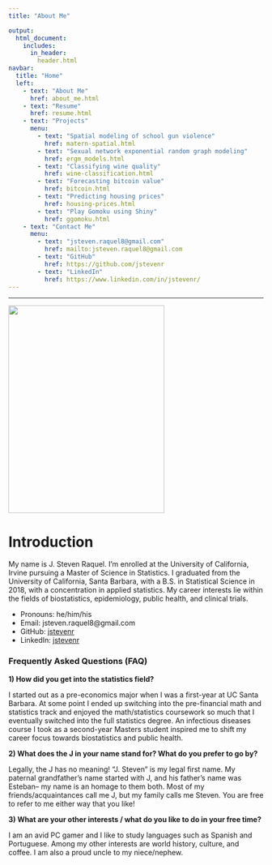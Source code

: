 ```yaml
---
title: "About Me"

output:
  html_document:
    includes:
      in_header: 
        header.html
navbar:
  title: "Home"
  left:
    - text: "About Me"
      href: about_me.html
    - text: "Resume"
      href: resume.html
    - text: "Projects"
      menu:
        - text: "Spatial modeling of school gun violence"
          href: matern-spatial.html
        - text: "Sexual network exponential random graph modeling"
          href: ergm_models.html
        - text: "Classifying wine quality"
          href: wine-classification.html
        - text: "Forecasting bitcoin value"
          href: bitcoin.html
        - text: "Predicting housing prices"
          href: housing-prices.html
        - text: "Play Gomoku using Shiny"
          href: ggomoku.html
    - text: "Contact Me"
      menu:
        - text: "jsteven.raquel8@gmail.com"
          href: mailto:jsteven.raquel8@gmail.com
        - text: "GitHub"
          href: https://github.com/jstevenr
        - text: "LinkedIn"
          href: https://www.linkedin.com/in/jstevenr/
---
```


----

<left><img src="images/self_prof.jpg" width="308px" height="410px"></left>

# Introduction

My name is J. Steven Raquel. I'm enrolled at the University of California, Irvine pursuing a Master of Science in Statistics. I graduated from the University of California, Santa Barbara, with a B.S. in Statistical Science in 2018, with a concentration in applied statistics. My career interests lie within the fields of biostatistics, epidemiology, public health, and clinical trials.

* Pronouns: he/him/his
* Email: jsteven.raquel8@gmail.com
* GitHub: [jstevenr](https://github.com/jstevenr)
* LinkedIn: [jstevenr](https://www.linkedin.com/in/jstevenr/)

### Frequently Asked Questions (FAQ)

**1) How did you get into the statistics field?**

I started out as a pre-economics major when I was a first-year at UC Santa Barbara. At some point I ended up switching into the pre-financial math and statistics track and enjoyed the math/statistics coursework so much that I eventually switched into the full statistics degree. An infectious diseases course I took as a second-year Masters student inspired me to shift my career focus towards biostatistics and public health.

**2) What does the J in your name stand for? What do you prefer to go by?**

Legally, the J has no meaning! "J. Steven" is my legal first name. My paternal grandfather's name started with J, and his father's name was Esteban-- my name is an homage to them both. Most of my friends/acquaintances call me J, but my family calls me Steven. You are free to refer to me either way that you like!

**3) What are your other interests / what do you like to do in your free time?**

I am an avid PC gamer and I like to study languages such as Spanish and Portuguese. Among my other interests are world history, culture, and coffee. I am also a proud uncle to my niece/nephew. 

